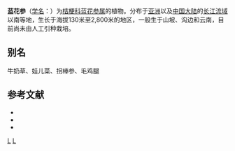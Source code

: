 {{noteTA|G1=Unit
|T=zh-hans:蓝花参;zh-tw:細葉蘭花參;
|1=zh-hans:蓝花参;zh-tw:細葉蘭花參;
}}
{{Speciesbox 
| taxon = Wahlenbergia marginata
| authority = (Thunb.) A. DC., 1830
| image = 細葉蘭花參.jpg
}}
'''蓝花参'''（[[学名|学名]]：{{lang|la|''Wahlenbergia marginata''}}）为[[桔梗科|桔梗科]][[蓝花参属|蓝花参属]]的植物。分布于[[亚洲|亚洲]]以及[[中国大陆|中国大陆]]的[[长江流域|长江流域]]以南等地，生长于海拔130米至2,800米的地区，一般生于山坡、沟边和云南，目前尚未由人工引种栽培。

== 别名 ==
牛奶草、娃儿菜、拐棒参、毛鸡腿

== 参考文献 ==
<div class="references-small">
* {{cite web| url =http://www.bioinfo.cn/db05/KmzwSpecies.php?action=view&id=3163| title =蓝花参| work =《中国高等植物数据库全库》| publisher =中国科学院微生物研究所| author =昆明植物研究所| accessdate =2009-02-23| deadurl =yes| archiveurl =https://web.archive.org/web/20160305022552/http://www.bioinfo.cn/db05/KmzwSpecies.php?action=view&id=3163| archivedate =2016-03-05}}
* {{TaiBNET| zh=细叶兰花参 | id=202613 | binomial=Wahlenbergia marginata | authority=(Thunb.) A. DC., 1830 | var= | accessdate=2013-01-24}}
* {{TaiBIF| zh=细叶兰花参 | id=202613 | binomial=Wahlenbergia marginata | authority=(Thunb.) A. DC., 1830 | var= | accessdate=2013-1-24}}
</div>

{{commonscat-inline|Wahlenbergia marginata}}
{{Taxonbar}}

[[Category:蓝花参属|L]]
[[Category:五瓣花|L]]